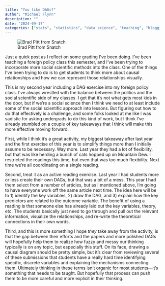 ---
title: "You like DAGs?"
author: "Michael Flynn"
description: ""
date: "2024-09-17"
categories: ["stats", "statistics", "data science", "teaching", "blogging"]
---

![Brad Pitt from Snatch](https://tenor.com/search/snatch-dags-gifs){fig-align="center"}

Just a quick post as I reflect on some grading I've been doing. I've been teaching a foreign policy class this semester, and I've been trying to incorporate more social scientific methods into the class. One of the things I've been trying to do is to get students to think more about causal relationships and how we can represent those relationships visually.

This is my second year including a DAG exercise into my foreign policy class. I've always wrestled with the balance between the politics and the social scientific side of my classes. I get that it's not what gets most kids in the door, but if we're a social science then I think we need to at least include some of the social scientific approach into lessons. But figuring out how to do that effectively is a challenge, and some folks looked at me like I was sadistic for asking undergrads to do this kind of work, but I think I've already stumbled on a couple of key takeaways that I think will make this more effective moving forward. 

First, while I think it's a great activity, my biggest takeaway after last year and the first exercise of this year is to simplify things more than I initially assume to be necessary. Way more. Last year they had a lot of flexibility, but that was like herding a bunch of cats hopped up on Mountain Dew. I restricted the readings this time, but even that was too much flexibility. Next time we're all coordinating on a single reading.

Second, treat it as an active reading exercise. Last year I had students more or less create their own DAGs, but that was a bit of a mess. This year I had them select from a number of articles, but as I mentioned above, I'm going to have everyone work off the same article next time. The idea here will be to 1) identify the key variables, 2) draw the DAG, and 3) explain how the key predictors are related to the outcome variable. The benefit of using a reading is that someone else has already laid out the key variables, theory, etc. The students basically just need to go through and pull out the relevant information, visualize the relationships, and re-write the theoretical connections in their own words.

Third, and this is more something I hope *they* take away from the activity, is that the gap between their efforts and the papers and more polished DAGs will hopefully help them to realize how fuzzy and messy our thinking typically is on any topic, but especially this stuff. On its face, drawing a causal diagram should be pretty simple, but it's clear from reviewing several of these submissions that students have a really hard time identifying specific, discrete variables and explaining the mechanisms connecting them. Ultimately thinking in these terms isn't organic for most students—it's something that needs to be taught. But hopefully that process can push them to be more careful and more explicit in their thinking.